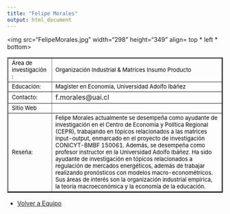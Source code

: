 ```yaml
---
title: "Felipe Morales"
output: html_document
---
```

<html>
<body>

<img src="FelipeMorales.jpg" width="298" height="349" align= top * left * bottom>

<table border="2">

<tr>
<td> <font size="2" color="black"> Área de investigación :</font>
 </td>

<td>  <font size="2" color="black">Organización Industrial & Matrices Insumo Producto </font> </td>

<tr>

<td> <font size="2" color="black"> Educación:
</font>
 </td>

<td> <font size="2" color="black">
 Magíster en Economía, Universidad Adolfo Ibáñez
</font>
</td>

</tr>

<tr>
<td> <font size="2" color="black"> Contacto:</font> </td>

<td> f.morales@uai.cl </td>

</tr>

<tr> 
<td > <font size="2" color="black"> Sitio Web </font> </td> 
<td>  </td>

<tr>
<td> 
<font size="2" color="black"> Reseña: </font> </td>
<td><font size="2" color="black"> 
Felipe Morales actualmente se desempeña como ayudante de investigación en el Centro de Economía y Política Regional (CEPR), trabajando en tópicos relacionados a las matrices input-output, enmarcado en el proyecto de investigación CONICYT-BMBF 150061. Además, se desempeña como profesor instructor en la Universidad Adolfo Ibáñez. Ha sido ayudante de investigación en tópicos relacionados a regulación de mercados energéticos, además de trabajar realizando pronósticos con modelos macro-econométricos. Sus áreas de interés son la organización industrial empírica, la teoría macroeconómica y la economía de la educación.
</font>
 </td>
</tr>
</tr>


</table> 

- <a href="equipo.html"> Volver a Equipo </a>

</body>


</html> 